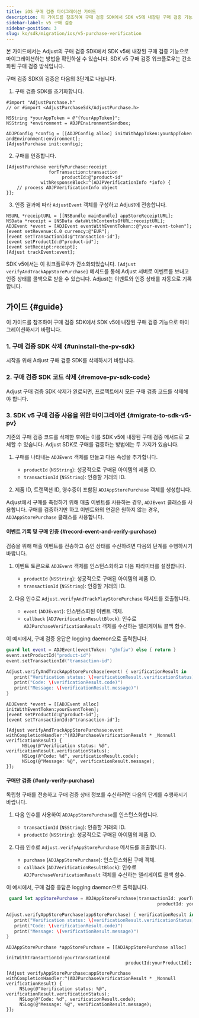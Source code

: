 ```yaml
---
title: iOS 구매 검증 마이그레이션 가이드
description: 이 가이드를 참조하여 구매 검증 SDK에서 SDK v5에 내장된 구매 검증 기능으로 마이그레이션하시기 바랍니다.
sidebar-label: v5 구매 검증
sidebar-position: 3
slug: ko/sdk/migration/ios/v5-purchase-verification
---
```


본 가이드에서는 Adjust의 구매 검증 SDK에서 SDK v5에 내장된 구매 검증 기능으로 마이그레이션하는 방법을 확인하실 수 있습니다. SDK v5 구매 검증 워크플로우는 간소화된 구매 검증 방식입니다.

구매 검증 SDK의 검증은 다음의 3단계로 나뉩니다.

1. 구매 검증 SDK를 초기화합니다.

```objc
#import "AdjustPurchase.h"
// or #import <AdjustPurchaseSdk/AdjustPurchase.h>

NSString *yourAppToken = @"{YourAppToken}";
NSString *environment = ADJPEnvironmentSandbox;

ADJPConfig *config = [[ADJPConfig alloc] initWithAppToken:yourAppToken andEnvironment:environment];
[AdjustPurchase init:config];
```

2. 구매를 인증합니다.

```objc
[AdjustPurchase verifyPurchase:receipt
                forTransaction:transaction
                     productId:@"product-id"
             withResponseBlock:^(ADJPVerificationInfo *info) {
    // process ADJPVerificationInfo object
}];
```

3. 인증 결과에 따라 `AdjustEvent` 객체를 구성하고 Adjust에 전송합니다.

```objc
NSURL *receiptURL = [[NSBundle mainBundle] appStoreReceiptURL];
NSData *receipt = [NSData dataWithContentsOfURL:receiptURL];
ADJEvent *event = [ADJEvent eventWithEventToken::@"your-event-token"];
[event setRevenue:6.0 currency:@"EUR"];
[event setTransactionId:@"transaction-id"];
[event setProductId:@"product-id"];
[event setReceipt:receipt];
[Adjust trackEvent:event];
```

SDK v5에서는 이 워크플로우가 간소화되었습니다. `[Adjust verifyAndTrackAppStorePurchase]` 메서드를 통해 Adjust 서버로 이벤트를 보내고 인증 상태를 콜백으로 받을 수 있습니다. Adjust는 이벤트와 인증 상태를 자동으로 기록합니다.

## 가이드 {#guide}

이 가이드를 참조하여 구매 검증 SDK에서 SDK v5에 내장된 구매 검증 기능으로 마이그레이션하시기 바랍니다.

### 1\. 구매 검증 SDK 삭제 {#uninstall-the-pv-sdk}

시작을 위해 Adjust 구매 검증 SDK를 삭제하시기 바랍니다.

### 2\. 구매 검증 SDK 코드 삭제 {#remove-pv-sdk-code}

Adjust 구매 검증 SDK 삭제가 완료되면, 프로젝트에서 모든 구매 검증 코드를 삭제해야 합니다.

### 3\. SDK v5 구매 검증 사용을 위한 마이그레이션 {#migrate-to-sdk-v5-pv}

기존의 구매 검증 코드를 삭제한 후에는 이를 SDK v5에 내장된 구매 검증 메서드로 교체할 수 있습니다. Adjust SDK로 구매를 검증하는 방법에는 두 가지가 있습니다.

1. 구매를 나타내는 `ADJEvent` 객체를 만들고 다음 속성을 추가합니다.

   -  `productId` \(`NSString`\): 성공적으로 구매된 아이템의 제품 ID.
   -  `transactionId` \(`NSString`\): 인증할 거래의 ID.

2. 제품 ID, 트랜잭션 ID, 영수증이 포함된 `ADJAppStorePurchase` 객체를 생성합니다.

<Callout type="tip">

Adjust에서 구매를 측정하기 위해 매출 이벤트를 사용하는 경우, `ADJEvent` 클래스를 사용합니다. 구매를 검증하기만 하고 이벤트와의 연결은 원하지 않는 경우, `ADJAppStorePurchase` 클래스를 사용합니다.

</Callout>

#### 이벤트 기록 및 구매 인증 {#record-event-and-verify-purchase}

검증을 위해 매출 이벤트를 전송하고 승인 상태를 수신하려면 다음의 단계를 수행하시기 바랍니다.

1. 이벤트 토큰으로 `ADJEvent` 객체를 인스턴스화하고 다음 파라미터를 설정합니다.

   -  `productId` \(`NSString`\): 성공적으로 구매된 아이템의 제품 ID.
   -  `transactionId` \(`NSString`\): 인증할 거래의 ID.

2. 다음 인수로 `Adjust.verifyAndTrackPlayStorePurchase` 메서드를 호출합니다.
   -  `event` \(`ADJEvent`\): 인스턴스화된 이벤트 객체.
   -  `callback` \(`ADJVerificationResultBlock`\): 인수로 `ADJPurchaseVerificationResult` 객체를 수신하는 델리게이트 콜백 함수.

이 예시에서, 구매 검증 응답은 logging daemon으로 출력됩니다.

<Tabs>
<Tab title="Swift" sync="swift">

```swift
guard let event = ADJEvent(eventToken: "g3mfiw") else { return }
event.setProductId("product-id")
event.setTransactionId("transaction-id")

Adjust.verifyAndTrackAppStorePurchase(event) { verificationResult in
   print("Verification status: \(verificationResult.verificationStatus)")
   print("Code: \(verificationResult.code)")
   print("Message: \(verificationResult.message)")
}
```

</Tab>
<Tab title="Objective-C" sync="objc">

```objc
ADJEvent *event = [[ADJEvent alloc] initWithEventToken:yourEventToken];
[event setProductId:@"product-id"];
[event setTransactionId:@"transaction-id"];

[Adjust verifyAndTrackAppStorePurchase:event withCompletionHandler:^(ADJPurchaseVerificationResult * _Nonnull verificationResult) {
      NSLog(@"Verification status: %@", verificationResult.verificationStatus);
      NSLog(@"Code: %d", verificationResult.code);
      NSLog(@"Message: %@", verificationResult.message);
}];
```

</Tab>
</Tabs>

#### 구매만 검증 {#only-verify-purchase}

독립형 구매를 전송하고 구매 검증 상태 정보를 수신하려면 다음의 단계를 수행하시기 바랍니다.

1. 다음 인수를 사용하여 `ADJAppStorePurchase`를 인스턴스화합니다.

   -  `transactionId` \(`NSString`\): 인증할 거래의 ID.
   -  `productId` \(`NSString`\): 성공적으로 구매된 아이템의 제품 ID.

2. 다음 인수로 `Adjust.verifyAppStorePurchase` 메서드를 호출합니다.
   -  `purchase` \(`ADJAppStorePurchase`\): 인스턴스화된 구매 객체.
   -  `callback` \(`ADJVerificationResultBlock`\): 인수로 `ADJPurchaseVerificationResult` 객체를 수신하는 델리게이트 콜백 함수.

이 예시에서, 구매 검증 응답은 logging daemon으로 출력됩니다.

<Tabs>
<Tab title="Swift" sync="swift">

```swift
 guard let appStorePurchase = ADJAppStorePurchase(transactionId: yourTransactionId,
                                                         productId: yourProductId) else { return }

Adjust.verifyAppStorePurchase(appStorePurchase) { verificationResult in
   print("Verification status: \(verificationResult.verificationStatus)")
   print("Code: \(verificationResult.code)")
   print("Message: \(verificationResult.message)")
}
```

</Tab>
<Tab title="Objective-C" sync="objc">

```objc
ADJAppStorePurchase *appStorePurchase = [[ADJAppStorePurchase alloc]
                                             initWithTransactionId:yourTranscationId
                                             productId:yourProductId];

[Adjust verifyAppStorePurchase:appStorePurchase withCompletionHandler:^(ADJPurchaseVerificationResult * _Nonnull verificationResult) {
     NSLog(@"Verification status: %@", verificationResult.verificationStatus);
     NSLog(@"Code: %d", verificationResult.code);
     NSLog(@"Message: %@", verificationResult.message);
}];
```

</Tab>
</Tabs>
